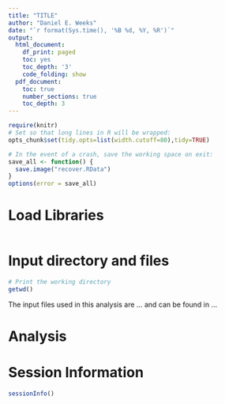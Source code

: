 ```yaml
---
title: "TITLE"
author: "Daniel E. Weeks"
date: "`r format(Sys.time(), '%B %d, %Y, %R')`"
output:
  html_document:
    df_print: paged
    toc: yes
    toc_depth: '3'
    code_folding: show
  pdf_document:
    toc: true
    number_sections: true
    toc_depth: 3
---
```


```r
require(knitr)
# Set so that long lines in R will be wrapped:
opts_chunk$set(tidy.opts=list(width.cutoff=80),tidy=TRUE)
```

```r
# In the event of a crash, save the working space on exit:
save_all <- function() {
  save.image("recover.RData")
}
options(error = save_all)
```


# Load Libraries

```r

```

# Input directory and files 

```r
# Print the working directory
getwd()
```
The input files used in this analysis are ... and can be found in ... 

# Analysis

# Session Information

```r
sessionInfo()
```

